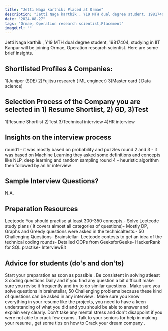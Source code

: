 ```yaml
---
title: "Jetti Naga karthik: Placed at Ormae"
description: "Jetti Naga karthik , Y19 MTH dual degree student, 19817404: Ormae, Operation research scientist"
date: "2024-08-27"
tags: "Ormae, Operation research scientist,Placement"
imageUrl: ""
---
```


Jetti Naga karthik , Y19 MTH dual degree student, 19817404, studying in IIT Kanpur will be joining Ormae, Operation research scientist. Here are some brief insights. 

## Shortlisted Profiles & Companies:
1)Juniper (SDE) 2)Fujitsu research ( ML engineer) 3)Master card ( Data science)

## Selection Process of the Company you are selected in 1) Resume Shortlist, 2) GD, 3)Test
1)Resume Shortlist 2)Test 3)Technical interview 4)HR interview

##  Insights on the interview process
round1 - it was mostly based on probability and puzzles round 2 and 3 - it was based on Machine Learning they asked some definitions and concepts like NLP, deep learning and random sampling round 4 - heuristic algorithm then followed by an hr interview

## Sample Interview Questions? 
N.A.

## Preparation Resources
Leetcode You should practise at least 300-350 concepts.- Solve Leetcode study plans ( it covers almost all categories of questions)- Mostly DP, Graphs and Greedy questions were asked in the technicaltests.- 50 Challenging Questions- Brainstellar- Leetcode contests to get an idea of the technical coding rounds- Detailed OOPs from GeeksforGeeks- HackerRank for SQL practise- InterviewBit

## Advice for students (do's and don'ts)
Start your preparation as soon as possible . Be consistent in solving atleast 3 coding questions Daily and if you find any question a bit difficult make sure you revise it frequently and try to do similar questions . Make sure you solve questions in brainstellar, 50 Challenging problems because these kind of questions can be asked in any interview . Make sure you know everything in your resume like the projects, you need to have a keen understanding of what you did and you should be able to answer and explain very clearly. Don't take any mental stress and don't disappoint if you were not able to crack few exams . Talk to your seniors for help in making your resume , get some tips on how to Crack your dream company .

